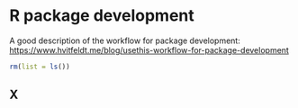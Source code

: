

# R package development

A good description of the workflow for package development: <https://www.hvitfeldt.me/blog/usethis-workflow-for-package-development>

```r
rm(list = ls())
```


## X

```r
```
